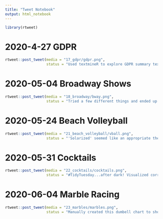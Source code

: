 ```yaml
---
title: "Tweet Notebook"
output: html_notebook
---
```


```r
library(rtweet)
```


# 2020-4-27 GDPR 
```r
rtweet::post_tweet(media = "17_gdpr/gdpr.png",
                   status = "Used textmineR to explore GDPR summary text violations. Results of LDA topic modeling in scatterplot, showing coherence vs. prevalence. #rstats #TidyTuesday")

```
# 2020-05-04 Broadway Shows 
```r
rtweet::post_tweet(media = "18_broadway/bway.png",
                   status = "Tried a few different things and ended up with a basic scatterplot. Y-axis is total share of weekly gross $$$. #rstats #TidyTuesday")
```

# 2020-05-24 Beach Volleyball 
```r
rtweet::post_tweet(media = "21_beach_volleyball/vball.png",
                   status = "'Solarized' seemed like an appropriate theme to handle beach volleyball data. #rstats #TidyTuesday")
```

# 2020-05-31 Cocktails 
```r
rtweet::post_tweet(media = "22_cocktails/cocktails.png",
                   status = "#TidyTuesday...after dark! Visualized correlation pairs of cocktails and graphed the relationships. #rstats")
```

# 2020-06-04 Marble Racing 

```r
rtweet::post_tweet(media = "23_marbles/marbles.png",
                   status = "Manually created this dumbell chart to show slow and fast members of the same team. Snowy is just really holding Snowflake back. #sad #TidyTuesday #rstats")
```

